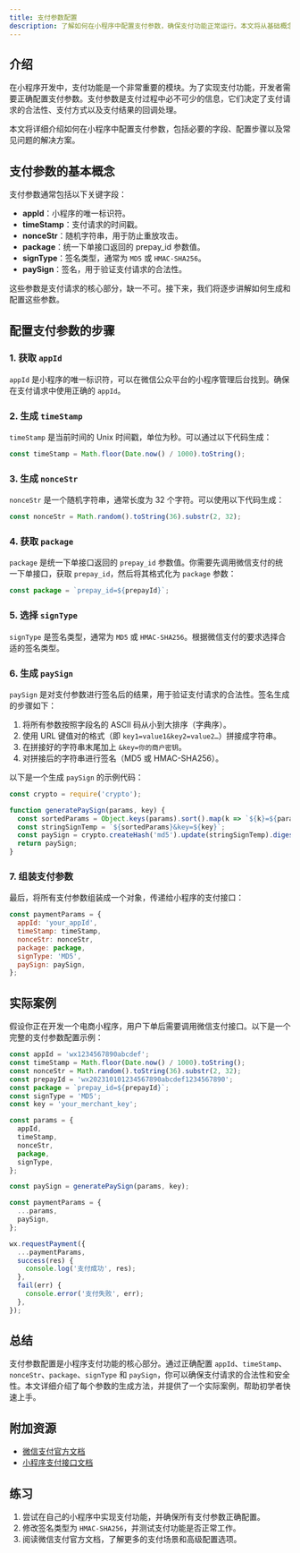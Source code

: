 ```yaml
---
title: 支付参数配置
description: 了解如何在小程序中配置支付参数，确保支付功能正常运行。本文将从基础概念入手，逐步讲解支付参数的配置方法，并提供实际案例和代码示例。
---
```


## 介绍

在小程序开发中，支付功能是一个非常重要的模块。为了实现支付功能，开发者需要正确配置支付参数。支付参数是支付过程中必不可少的信息，它们决定了支付请求的合法性、支付方式以及支付结果的回调处理。

本文将详细介绍如何在小程序中配置支付参数，包括必要的字段、配置步骤以及常见问题的解决方案。

## 支付参数的基本概念

支付参数通常包括以下关键字段：

- **appId**：小程序的唯一标识符。
- **timeStamp**：支付请求的时间戳。
- **nonceStr**：随机字符串，用于防止重放攻击。
- **package**：统一下单接口返回的 prepay_id 参数值。
- **signType**：签名类型，通常为 `MD5` 或 `HMAC-SHA256`。
- **paySign**：签名，用于验证支付请求的合法性。

这些参数是支付请求的核心部分，缺一不可。接下来，我们将逐步讲解如何生成和配置这些参数。

## 配置支付参数的步骤

### 1. 获取 `appId`

`appId` 是小程序的唯一标识符，可以在微信公众平台的小程序管理后台找到。确保在支付请求中使用正确的 `appId`。

### 2. 生成 `timeStamp`

`timeStamp` 是当前时间的 Unix 时间戳，单位为秒。可以通过以下代码生成：

```javascript
const timeStamp = Math.floor(Date.now() / 1000).toString();
```

### 3. 生成 `nonceStr`

`nonceStr` 是一个随机字符串，通常长度为 32 个字符。可以使用以下代码生成：

```javascript
const nonceStr = Math.random().toString(36).substr(2, 32);
```

### 4. 获取 `package`

`package` 是统一下单接口返回的 `prepay_id` 参数值。你需要先调用微信支付的统一下单接口，获取 `prepay_id`，然后将其格式化为 `package` 参数：

```javascript
const package = `prepay_id=${prepayId}`;
```

### 5. 选择 `signType`

`signType` 是签名类型，通常为 `MD5` 或 `HMAC-SHA256`。根据微信支付的要求选择合适的签名类型。

### 6. 生成 `paySign`

`paySign` 是对支付参数进行签名后的结果，用于验证支付请求的合法性。签名生成的步骤如下：

1. 将所有参数按照字段名的 ASCII 码从小到大排序（字典序）。
2. 使用 URL 键值对的格式（即 `key1=value1&key2=value2…`）拼接成字符串。
3. 在拼接好的字符串末尾加上 `&key=你的商户密钥`。
4. 对拼接后的字符串进行签名（MD5 或 HMAC-SHA256）。

以下是一个生成 `paySign` 的示例代码：

```javascript
const crypto = require('crypto');

function generatePaySign(params, key) {
  const sortedParams = Object.keys(params).sort().map(k => `${k}=${params[k]}`).join('&');
  const stringSignTemp = `${sortedParams}&key=${key}`;
  const paySign = crypto.createHash('md5').update(stringSignTemp).digest('hex').toUpperCase();
  return paySign;
}
```

### 7. 组装支付参数

最后，将所有支付参数组装成一个对象，传递给小程序的支付接口：

```javascript
const paymentParams = {
  appId: 'your_appId',
  timeStamp: timeStamp,
  nonceStr: nonceStr,
  package: package,
  signType: 'MD5',
  paySign: paySign,
};
```

## 实际案例

假设你正在开发一个电商小程序，用户下单后需要调用微信支付接口。以下是一个完整的支付参数配置示例：

```javascript
const appId = 'wx1234567890abcdef';
const timeStamp = Math.floor(Date.now() / 1000).toString();
const nonceStr = Math.random().toString(36).substr(2, 32);
const prepayId = 'wx202310101234567890abcdef1234567890';
const package = `prepay_id=${prepayId}`;
const signType = 'MD5';
const key = 'your_merchant_key';

const params = {
  appId,
  timeStamp,
  nonceStr,
  package,
  signType,
};

const paySign = generatePaySign(params, key);

const paymentParams = {
  ...params,
  paySign,
};

wx.requestPayment({
  ...paymentParams,
  success(res) {
    console.log('支付成功', res);
  },
  fail(err) {
    console.error('支付失败', err);
  },
});
```

## 总结

支付参数配置是小程序支付功能的核心部分。通过正确配置 `appId`、`timeStamp`、`nonceStr`、`package`、`signType` 和 `paySign`，你可以确保支付请求的合法性和安全性。本文详细介绍了每个参数的生成方法，并提供了一个实际案例，帮助初学者快速上手。

## 附加资源

- [微信支付官方文档](https://pay.weixin.qq.com/wiki/doc/api/wxa/wxa_api.php?chapter=7_3)
- [小程序支付接口文档](https://developers.weixin.qq.com/miniprogram/dev/api/payment/wx.requestPayment.html)

## 练习

1. 尝试在自己的小程序中实现支付功能，并确保所有支付参数正确配置。
2. 修改签名类型为 `HMAC-SHA256`，并测试支付功能是否正常工作。
3. 阅读微信支付官方文档，了解更多的支付场景和高级配置选项。
